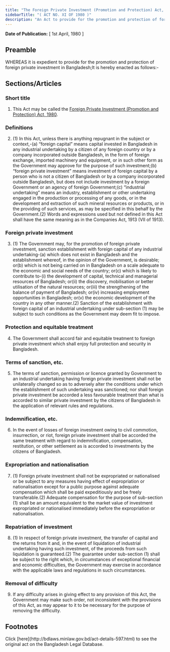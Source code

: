 ```yaml
---
title: "The Foreign Private Investment (Promotion and Protection) Act, 1980"
sidebarTitle: "( ACT NO. XI OF 1980 )"
description: "An Act to provide for the promotion and protection of foreign private investment in Bangladesh."
---
```


**Date of Publication:** [ 1st April, 1980 ]

## Preamble

WHEREAS it is expedient to provide for the promotion and protection of foreign private investment in Bangladesh;It is hereby enacted as follows:-

## Sections/Articles

### Short title

1. This Act may be called the [Foreign Private Investment (Promotion and Protection) Act, 1980](/laws/volume-21/act-597 "Foreign Private Investment (Promotion and Protection) Act, 1980").

### Definitions

2. (1) In this Act, unless there is anything repugnant in the subject or context,-(a) “foreign capital” means capital invested in Bangladesh in any industrial undertaking by a citizen of any foreign country or by a company incorporated outside Bangladesh, in the form of foreign exchange, imported machinery and equipment, or in such other form as the Government may approve for the purpose of such investment;(b) “foreign private investment” means investment of foreign capital by a person who is not a citizen of Bangladesh or by a company incorporated outside Bangladesh, but does not include investment by a foreign Government or an agency of foreign Government;(c) “industrial undertaking” means an industry, establishment or other undertaking engaged in the production or processing of any goods, or in the development and extraction of such mineral resources or products, or in the providing of such services, as may be specified in this behalf by the Government.(2) Words and expressions used but not defined in this Act shall have the same meaning as in the Companies Act, 1913 (VII of 1913).

### Foreign private investment

3. (1) The Government may, for the promotion of foreign private investment, sanction establishment with foreign capital of any industrial undertaking-(a) which does not exist in Bangladesh and the establishment whereof, in the opinion of the Government, is desirable; or(b) which is not being carried on in Bangladesh on a scale adequate to the economic and social needs of the country; or(c) which is likely to contribute to-(i) the development of capital, technical and managerial resources of Bangladesh; or(ii) the discovery, mobilisation or better utilisation of the natural resources; or(iii) the strengthening of the balance of payment of Bangladesh; or(iv) increasing employment opportunities in Bangladesh; or(v) the economic development of the country in any other manner.(2) Sanction of the establishment with foreign capital of an industrial undertaking under sub-section (1) may be subject to such conditions as the Government may deem fit to impose.

### Protection and equitable treatment

4. The Government shall accord fair and equitable treatment to foreign private investment which shall enjoy full protection and security in Bangladesh.

### Terms of sanction, etc.

5. The terms of sanction, permission or licence granted by Government to an industrial undertaking having foreign private investment shall not be unilaterally changed so as to adversely alter the conditions under which the establishment of such undertaking was sanctioned; nor shall foreign private investment be accorded a less favourable treatment than what is accorded to similar private investment by the citizens of Bangladesh in the application of relevant rules and regulations.

### Indemnification, etc.

6. In the event of losses of foreign investment owing to civil commotion, insurrection, or riot, foreign private investment shall be accorded the same treatment with regard to indemnification, compensation, restitution, or other settlement as is accorded to investments by the citizens of Bangladesh.

### Expropriation and nationalisation

7. (1) Foreign private investment shall not be expropriated or nationalised or be subject to any measures having effect of expropriation or nationalisation except for a public purpose against adequate compensation which shall be paid expeditiously and be freely transferable.(2) Adequate compensation for the purpose of sub-section (1) shall be an amount equivalent to the market value of investment expropriated or nationalised immediately before the expropriation or nationalisation.

### Repatriation of investment

8. (1) In respect of foreign private investment, the transfer of capital and the returns from it and, in the event of liquidation of industrial undertaking having such investment, of the proceeds from such liquidation is guaranteed.(2) The guarantee under sub-section (1) shall be subject to the right which, in circumstances of exceptional financial and economic difficulties, the Government may exercise in accordance with the applicable laws and regulations in such circumstances.

### Removal of difficulty

9. If any difficulty arises in giving effect to any provision of this Act, the Government may make such order, not inconsistent with the provisions of this Act, as may appear to it to be necessary for the purpose of removing the difficulty.

## Footnotes

<Note>
  Click [here](http://bdlaws.minlaw.gov.bd/act-details-597.html) to see the original act on the Bangladesh Legal Database.
</Note>

